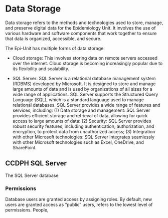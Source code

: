 # Data Storage

Data storage refers to the methods and technologies used to store, manage, and preserve digital data for the Epidemiology Unit. It involves the use of various hardware and software components that work together to ensure that data is organized, accessible, and secure.

The Epi-Unit has multiple forms of data storage:

- Cloud storage: This involves storing data on remote servers accessed over the internet. Cloud storage is becoming increasingly popular due to its flexibility and scalability.

- SQL Server: SQL Server is a relational database management system (RDBMS) developed by Microsoft. It is designed to store and manage large amounts of data and is used by organizations of all sizes for a wide range of applications. SQL Server supports the Structured Query Language (SQL), which is a standard language used to manage relational databases. SQL Server provides a wide range of features and services, including: (1) Data storage and management: SQL Server provides efficient storage and retrieval of data, allowing for quick access to large amounts of data: (2) Security: SQL Server provides robust security features, including authentication, authorization, and encryption, to protect data from unauthorized access; (3) Integration with other Microsoft technologies: SQL Server integrates seamlessly with other Microsoft technologies such as Excel, OneDrive, and SharePoint.

## CCDPH SQL Server
The SQL Server database 

### Permissions
Database users are granted access by assigning roles. By default, new users are granted access as "public" users, refers to the lowest level of permissions. People, 

